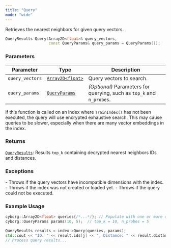 ```yaml
---
title: "Query"
mode: "wide"
---
```


Retrieves the nearest neighbors for given query vectors.

```cpp
QueryResults Query(Array2D<float>& query_vectors,
                   const QueryParams& query_params = QueryParams());
```

### Parameters

| Parameter | Type | Description |
|-------------------|--------------------|-----------------------|
| `query_vectors` | [`Array2D<float>`](../types#array2d) | Query vectors to search. |
| `query_params` | [`QueryParams`](../types#queryparams) | _(Optional)_ Parameters for querying, such as `top_k` and `n_probes`. |

<Tip> If this function is called on an index where `TrainIndex()` has not been executed, the query will use encrypted exhaustive search.
This may cause queries to be slower, especially when there are many vector embeddings in the index.</Tip>

### Returns

[`QueryResults`](#queryresults): Results `top_k` containing decrypted nearest neighbors IDs and distances.

### Exceptions

<AccordionGroup>
    <Accordion title="std::invalid_argument">
        - Throws if the query vectors have incompatible dimensions with the index.
        - Throws if the index was not created or loaded yet.
    </Accordion>
    <Accordion title="std::runtime_exception">
        - Throws if the query could not be executed.
    </Accordion>
</AccordionGroup>

### Example Usage

```cpp
cyborg::Array2D<float> queries{/*...*/}; // Populate with one or more query vectors
cyborg::QueryParams params(10, 5);  // top_k = 10, n_probes = 5

QueryResults results = index->Query(queries, params);
std::cout << "ID: " << result.ids[j] << ", Distance: " << result.distances[j] << std::endl;
// Process query results...
```